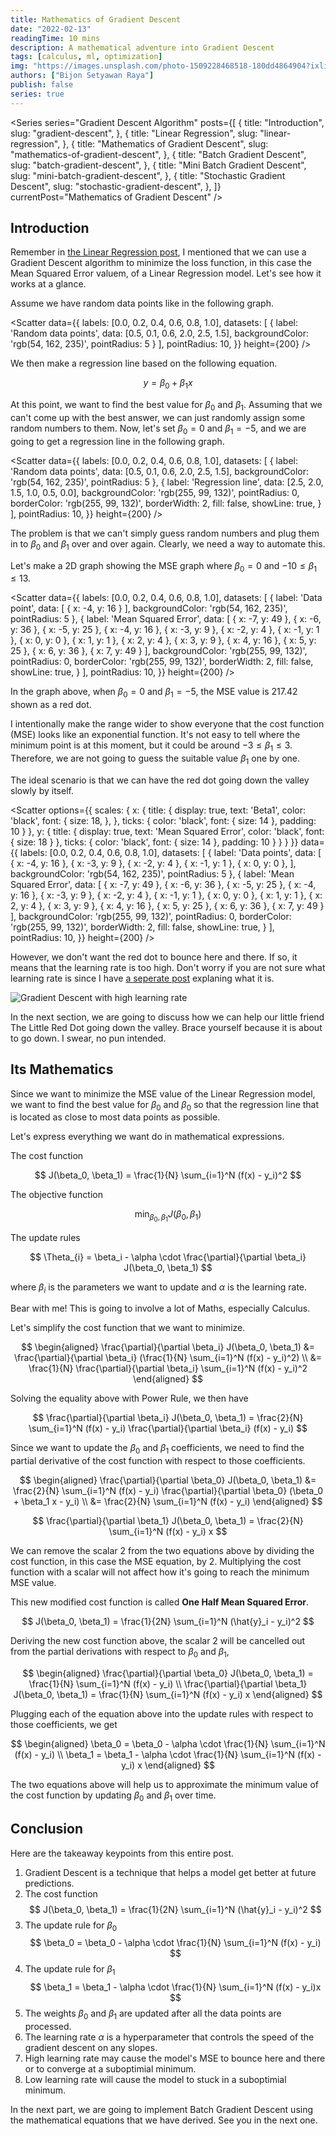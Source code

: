```yaml
---
title: Mathematics of Gradient Descent
date: "2022-02-13"
readingTime: 10 mins
description: A mathematical adventure into Gradient Descent
tags: [calculus, ml, optimization]
img: "https://images.unsplash.com/photo-1509228468518-180dd4864904?ixlib=rb-4.0.3&ixid=MnwxMjA3fDB8MHxwaG90by1wYWdlfHx8fGVufDB8fHx8&auto=format&fit=crop&w=1770&q=80"
authors: ["Bijon Setyawan Raya"]
publish: false
series: true
---
```


<Series
    series="Gradient Descent Algorithm"
    posts={[
        {
        title: "Introduction",
        slug: "gradient-descent",
        },
        {
        title: "Linear Regression",
        slug: "linear-regression",
        },
        {
        title: "Mathematics of Gradient Descent",
        slug: "mathematics-of-gradient-descent",
        },
        {
        title: "Batch Gradient Descent",
        slug: "batch-gradient-descent",
        },
        {
        title: "Mini Batch Gradient Descent",
        slug: "mini-batch-gradient-descent",
        },
        {
        title: "Stochastic Gradient Descent",
        slug: "stochastic-gradient-descent",
        },
    ]}
    currentPost="Mathematics of Gradient Descent"
/>

## Introduction

Remember in [the Linear Regression post](/blog/linear-regression),
I mentioned that we can use a Gradient Descent algorithm to minimize the loss function, in this case the Mean Squared Error valuem, of a Linear Regression model.
Let's see how it works at a glance.

Assume we have random data points like in the following graph.

<Scatter 
    data={{
        labels: [0.0, 0.2, 0.4, 0.6, 0.8, 1.0],
        datasets: [
            {
                label: 'Random data points',
                data: [0.5, 0.1, 0.6, 2.0, 2.5, 1.5],
                backgroundColor: 'rgb(54, 162, 235)',
                pointRadius: 5
            }
        ],
        pointRadius: 10,
    }} 
    height={200} 
/>

We then make a regression line based on the following equation.

$$
    y = \beta_0 + \beta_1 x
$$

At this point, we want to find the best value for $\beta_0$ and $\beta_1$.
Assuming that we can't come up with the best answer, we can just randomly assign some random numbers to them.
Now, let's set $\beta_0 = 0$ and $\beta_1 = -5$, and we are going to get a regression line in the following graph.

<Scatter 
    data={{
        labels: [0.0, 0.2, 0.4, 0.6, 0.8, 1.0],
        datasets: [
            {
                label: 'Random data points',
                data: [0.5, 0.1, 0.6, 2.0, 2.5, 1.5],
                backgroundColor: 'rgb(54, 162, 235)',
                pointRadius: 5
            },
            {
                label: 'Regression line',
                data: [2.5, 2.0, 1.5, 1.0, 0.5, 0.0],
                backgroundColor: 'rgb(255, 99, 132)',
                pointRadius: 0,
                borderColor: 'rgb(255, 99, 132)',
                borderWidth: 2,
                fill: false,
                showLine: true,
            }
        ],
        pointRadius: 10,
    }} 
    height={200} 
/>

The problem is that we can't simply guess random numbers and plug them in to $\beta_0$ and $\beta_1$ over and over again.
Clearly, we need a way to automate this.

Let's make a 2D graph showing the MSE graph where $\beta_0 = 0$ and $-10 \leq \beta_1 \leq 13$.

<Scatter 
    data={{
        labels: [0.0, 0.2, 0.4, 0.6, 0.8, 1.0],
        datasets: [
            {
                label: 'Data point',
                data: [
                    { x: -4, y: 16 }
                ],
                backgroundColor: 'rgb(54, 162, 235)',
                pointRadius: 5
            },
            {
                label: 'Mean Squared Error',
                data: [
                    { x: -7, y: 49 },
                    { x: -6, y: 36 },
                    { x: -5, y: 25 },
                    { x: -4, y: 16 },
                    { x: -3, y: 9 },
                    { x: -2, y: 4 },
                    { x: -1, y: 1 },
                    { x: 0, y: 0 },
                    { x: 1, y: 1 },
                    { x: 2, y: 4 },
                    { x: 3, y: 9 },
                    { x: 4, y: 16 },
                    { x: 5, y: 25 },
                    { x: 6, y: 36 },
                    { x: 7, y: 49 }
                ],
                backgroundColor: 'rgb(255, 99, 132)',
                pointRadius: 0,
                borderColor: 'rgb(255, 99, 132)',
                borderWidth: 2,
                fill: false,
                showLine: true,
            }
        ],
        pointRadius: 10,
    }} 
    height={200} 
/>

In the graph above, when $\beta_0 = 0$ and $\beta_1 = -5$, the MSE value is $217.42$ shown as a red dot.

I intentionally make the range wider to show everyone that the cost function (MSE) looks like an exponential function.
It's not easy to tell where the minimum point is at this moment, but it could be around $-3 \leq \beta_1 \leq 3$.
Therefore, we are not going to guess the suitable value $\beta_1$ one by one.

The ideal scenario is that we can have the red dot going down the valley slowly by itself.

<Scatter
    options={{
        scales: {
            x: {
                title: {
                    display: true,
                    text: 'Beta1',
                    color: 'black',
                    font: {
                        size: 18,
                    },
                },
                ticks: {
                    color: 'black',
                    font: {
                        size: 14
                    },
                    padding: 10
                }
            },
            y: {
                title: {
                    display: true,
                    text: 'Mean Squared Error',
                    color: 'black',
                    font: {
                        size: 18
                    }
                },
                ticks: {
                    color: 'black',
                    font: {
                        size: 14
                    },
                    padding: 10
                }
            }
        }
    }}
    data={{
        labels: [0.0, 0.2, 0.4, 0.6, 0.8, 1.0],
        datasets: [
            {
                label: 'Data points',
                data: [
                    { x: -4, y: 16 },
                    { x: -3, y: 9 },
                    { x: -2, y: 4 },
                    { x: -1, y: 1 },
                    { x: 0, y: 0 },
                ],
                backgroundColor: 'rgb(54, 162, 235)',
                pointRadius: 5
            },
            {
                label: 'Mean Squared Error',
                data: [
                    { x: -7, y: 49 },
                    { x: -6, y: 36 },
                    { x: -5, y: 25 },
                    { x: -4, y: 16 },
                    { x: -3, y: 9 },
                    { x: -2, y: 4 },
                    { x: -1, y: 1 },
                    { x: 0, y: 0 },
                    { x: 1, y: 1 },
                    { x: 2, y: 4 },
                    { x: 3, y: 9 },
                    { x: 4, y: 16 },
                    { x: 5, y: 25 },
                    { x: 6, y: 36 },
                    { x: 7, y: 49 }
                ],
                backgroundColor: 'rgb(255, 99, 132)',
                pointRadius: 0,
                borderColor: 'rgb(255, 99, 132)',
                borderWidth: 2,
                fill: false,
                showLine: true,
            }
        ],
        pointRadius: 10,
    }} 
    height={200} 
/>

However, we don't want the red dot to bounce here and there.
If so, it means that the learning rate is too high.
Don't worry if you are not sure what learning rate is since I have [a seperate post](/blog/what-is-the-best-learning-rate) explaning what it is.

![Gradient Descent with high learning rate](/images/posts/mathematics-of-gradient-descent/high_lr.png "Gradient Descent with high learning rate")

In the next section, we are going to discuss how we can help our little friend The Little Red Dot going down the valley.
Brace yourself because it is about to go down. I swear, no pun intended.

## Its Mathematics

Since we want to minimize the MSE value of the Linear Regression model, we want to find the best value for $\beta_0$ and $\beta_0$ so that the regression line that is located as close to most data points as possible.

Let's express everything we want do in mathematical expressions.

The cost function

$$
    J(\beta_0, \beta_1) = \frac{1}{N} \sum_{i=1}^N (f(x) - y_i)^2
$$

The objective function

$$
    \min_{\beta_0, \beta_1} J(\beta_0, \beta_1)
$$

The update rules

$$
    \Theta_{i} = \beta_i - \alpha \cdot \frac{\partial}{\partial \beta_i} J(\beta_0, \beta_1)
$$

where $\beta_i$ is the parameters we want to update and $\alpha$ is the learning rate.

Bear with me! This is going to involve a lot of Maths, especially Calculus.

Let's simplify the cost function that we want to minimize.

$$
    \begin{aligned}
        \frac{\partial}{\partial \beta_i} J(\beta_0, \beta_1)
        &= \frac{\partial}{\partial \beta_i} (\frac{1}{N} \sum_{i=1}^N (f(x) - y_i)^2) \\
        &= \frac{1}{N} \frac{\partial}{\partial \beta_i} \sum_{i=1}^N (f(x) - y_i)^2
    \end{aligned}
$$

Solving the equality above with Power Rule, we then have

$$
    \frac{\partial}{\partial \beta_i} J(\beta_0, \beta_1) = \frac{2}{N} \sum_{i=1}^N (f(x) - y_i) \frac{\partial}{\partial \beta_i} (f(x) - y_i)
$$

Since we want to update the $\beta_0$ and $\beta_1$ coefficients, we need to find the partial derivative of the cost function with respect to those coefficients.

$$
    \begin{aligned}
        \frac{\partial}{\partial \beta_0} J(\beta_0, \beta_1)
        &= \frac{2}{N} \sum_{i=1}^N (f(x) - y_i) \frac{\partial}{\partial \beta_0} (\beta_0 + \beta_1 x - y_i) \\
        &= \frac{2}{N} \sum_{i=1}^N (f(x) - y_i)
    \end{aligned}
$$

$$
    \frac{\partial}{\partial \beta_1} J(\beta_0, \beta_1) = \frac{2}{N} \sum_{i=1}^N (f(x) - y_i) x
$$

We can remove the scalar $2$ from the two equations above by dividing the cost function, in this case the MSE equation, by $2$.
Multiplying the cost function with a scalar will not affect how it's going to reach the minimum MSE value.

This new modified cost function is called **One Half Mean Squared Error**.

$$
    J(\beta_0, \beta_1) = \frac{1}{2N} \sum_{i=1}^N (\hat{y}_i - y_i)^2
$$

Deriving the new cost function above, the scalar $2$ will be cancelled out from the partial derivations with respect to $\beta_0$ and $\beta_1$,

$$
    \begin{aligned}
        \frac{\partial}{\partial \beta_0} J(\beta_0, \beta_1) = \frac{1}{N} \sum_{i=1}^N (f(x) - y_i) \\
        \frac{\partial}{\partial \beta_1} J(\beta_0, \beta_1) = \frac{1}{N} \sum_{i=1}^N (f(x) - y_i) x
    \end{aligned}
$$

Plugging each of the equation above into the update rules with respect to those coefficients, we get

$$
    \begin{aligned}
        \beta_0 = \beta_0 - \alpha \cdot \frac{1}{N} \sum_{i=1}^N (f(x) - y_i) \\
        \beta_1 = \beta_1 - \alpha \cdot \frac{1}{N} \sum_{i=1}^N (f(x) - y_i) x
    \end{aligned}
$$

The two equations above will help us to approximate the minimum value of the cost function by updating $\beta_0$ and $\beta_1$ over time.

## Conclusion

Here are the takeaway keypoints from this entire post.

1. Gradient Descent is a technique that helps a model get better at future predictions.
2. The cost function
   $$
       J(\beta_0, \beta_1) = \frac{1}{2N} \sum_{i=1}^N (\hat{y}_i - y_i)^2
   $$
3. The update rule for $\beta_0$
   $$
       \beta_0 = \beta_0 - \alpha \cdot \frac{1}{N} \sum_{i=1}^N (f(x) - y_i)
   $$
4. The update rule for $\beta_1$
   $$
       \beta_1 = \beta_1 - \alpha \cdot \frac{1}{N} \sum_{i=1}^N (f(x) - y_i)x
   $$
5. The weights $\beta_0$ and $\beta_1$ are updated after all the data points are processed.
6. The learning rate $\alpha$ is a hyperparameter that controls the speed of the gradient descent on any slopes.
7. High learning rate may cause the model's MSE to bounce here and there or to converge at a suboptimial minimum.
8. Low learning rate will cause the model to stuck in a suboptimial minimum.

In the next part, we are going to implement Batch Gradient Descent using the mathematical equations that we have derived.
See you in the next one.
